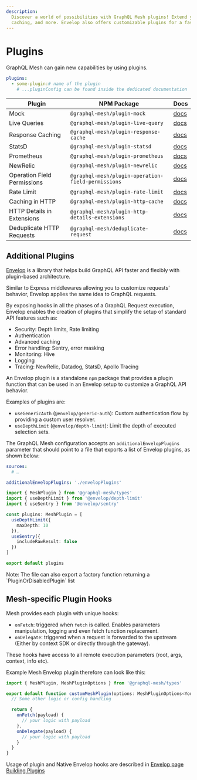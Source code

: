 ```yaml
---
description:
  Discover a world of possibilities with GraphQL Mesh plugins! Extend your capabilities with mock,
  caching, and more. Envelop also offers customizable plugins for a faster GraphQL API.
---
```



# Plugins

GraphQL Mesh can gain new capabilities by using plugins.

```yaml filename=".meshrc.yaml"
plugins:
  - some-plugin:# name of the plugin
    # ...pluginConfig can be found inside the dedicated documentation
```

| Plugin                      | NPM Package                                        | Docs                                              |
| --------------------------- | -------------------------------------------------- | ------------------------------------------------- |
| Mock                        | `@graphql-mesh/plugin-mock`                        | [docs](/docs/plugins/mock)                        |
| Live Queries                | `@graphql-mesh/plugin-live-query`                  | [docs](/docs/plugins/live-queries)                |
| Response Caching            | `@graphql-mesh/plugin-response-cache`              | [docs](/docs/plugins/response-caching)            |
| StatsD                      | `@graphql-mesh/plugin-statsd`                      | [docs](/docs/plugins/statsd)                      |
| Prometheus                  | `@graphql-mesh/plugin-prometheus`                  | [docs](/docs/plugins/prometheus)                  |
| NewRelic                    | `@graphql-mesh/plugin-newrelic`                    | [docs](/docs/plugins/new-relic)                   |
| Operation Field Permissions | `@graphql-mesh/plugin-operation-field-permissions` | [docs](/docs/plugins/operation-field-permissions) |
| Rate Limit                  | `@graphql-mesh/plugin-rate-limit`                  | [docs](/docs/plugins/rate-limit)                  |
| Caching in HTTP             | `@graphql-mesh/plugin-http-cache`                  | [docs](/docs/plugins/http-cache)                  |
| HTTP Details in Extensions  | `@graphql-mesh/plugin-http-details-extensions`     | [docs](/docs/plugins/http-details-extensions)     |
| Deduplicate HTTP Requests   | `@graphql-mesh/deduplicate-request`                | [docs](/docs/plugins/deduplicate-request)         |

## Additional Plugins

[Envelop](https://envelop.dev) is a library that helps build GraphQL API faster and flexibly with
plugin-based architecture.

Similar to Express middlewares allowing you to customize requests' behavior, Envelop applies the
same idea to GraphQL requests.

By exposing hooks in all the phases of a GraphQL Request execution, Envelop enables the creation of
plugins that simplify the setup of standard API features such as:

- Security: Depth limits, Rate limiting
- Authentication
- Advanced caching
- Error handling: Sentry, error masking
- Monitoring: Hive
- Logging
- Tracing: NewRelic, Datadog, StatsD, Apollo Tracing

An Envelop plugin is a standalone `npm` package that provides a plugin function that can be used in
an Envelop setup to customize a GraphQL API behavior.

Examples of plugins are:

- `useGenericAuth` (`@envelop/generic-auth`): Custom authentication flow by providing a custom user
  resolver.
- `useDepthLimit` (`@envelop/depth-limit`): Limit the depth of executed selection sets.

The GraphQL Mesh configuration accepts an `additionalEnvelopPlugins` parameter that should point to
a file that exports a list of Envelop plugins, as shown below:

```yaml filename=".meshrc.yaml"
sources:
  # …

additionalEnvelopPlugins: './envelopPlugins'
```

```ts filename="envelopPlugins.ts"
import { MeshPlugin } from '@graphql-mesh/types'
import { useDepthLimit } from '@envelop/depth-limit'
import { useSentry } from '@envelop/sentry'

const plugins: MeshPlugin = [
  useDepthLimit({
    maxDepth: 10
  }),
  useSentry({
    includeRawResult: false
  })
]

export default plugins
```

<Callout>
  Note: The file can also export a factory function returning a `PluginOrDisabledPlugin` list
</Callout>

## Mesh-specific Plugin Hooks

Mesh provides each plugin with unique hooks:

- `onFetch`: triggered when `fetch` is called. Enables parameters manipulation, logging and even
  fetch function replacement.
- `onDelegate`: triggered when a request is forwarded to the upstream (Either by context SDK or
  directly through the gateway).

These hooks have access to all remote execution parameters (root, args, context, info etc).

Example Mesh Envelop plugin therefore can look like this:

```ts
import { MeshPlugin, MeshPluginOptions } from '@graphql-mesh/types'

export default function customMeshPlugin(options: MeshPluginOptions<YourConfig>): MeshPlugin<any> {
  // Some other logic or config handling

  return {
    onFetch(payload) {
      // your logic with payload
    },
    onDelegate(payload) {
      // your logic with payload
    }
  }
}
```

Usage of plugin and Native Envelop hooks are described in
[Envelop page Building Plugins](https://the-guild.dev/graphql/envelop/v3/plugins/custom-plugin#the-plugin-interface)
